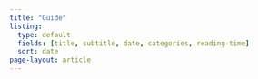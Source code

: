 ```yaml
---
title: "Guide"
listing:
  type: default
  fields: [title, subtitle, date, categories, reading-time]
  sort: date
page-layout: article
---
```

